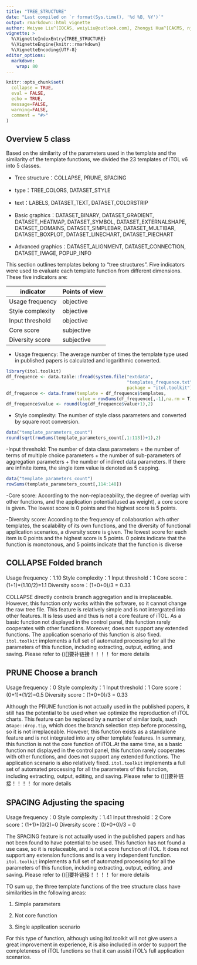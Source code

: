 ---
title: "TREE_STRUCTURE"
date: "Last compiled on `r format(Sys.time(), '%d %B, %Y')`"
output: rmarkdown::html_vignette
author: Weiyue Liu^[IOCAS, weiyLiu@outlook.com], Zhongyi Hua^[CACMS, njbxhzy@hotmail.com], Tong Zhou^[IOCAS, tongzhou2017@gmail.com]
vignette: >
  %\VignetteIndexEntry{TREE_STRUCTURE}
  %\VignetteEngine{knitr::rmarkdown}
  %\VignetteEncoding{UTF-8}
editor_options: 
  markdown: 
    wrap: 80
---

```{r, include = FALSE}
knitr::opts_chunk$set(
  collapse = TRUE,
  eval = FALSE,
  echo = TRUE,
  message=FALSE,
  warning=FALSE,
  comment = "#>"
)
```
## Overview 5 class
Based on the similarity of the parameters used in the template and the similarity of the template functions, we divided the 23 templates of iTOL v6 into 5 classes.

- Tree structure：COLLAPSE, PRUNE, SPACING

- type：TREE_COLORS, DATASET_STYLE

- text：LABELS, DATASET_TEXT, DATASET_COLORSTRIP

- Basic graphics：DATASET_BINARY, DATASET_GRADIENT, DATASET_HEATMAP, DATASET_SYMBOL, DATASET_EXTERNALSHAPE, DATASET_DOMAINS, DATASET_SIMPLEBAR, DATASET_MULTIBAR, DATASET_BOXPLOT, DATASET_LINECHART, DATASET_PIECHART

- Advanced graphics：DATASET_ALIGNMENT, DATASET_CONNECTION, DATASET_IMAGE, POPUP_INFO

This section outlines templates belong to "tree structures". Five indicators were used to evaluate each template function from different dimensions. These five indicators are:

|indicator|Points of view|
|---|---|
|Usage frequency|objective|
|Style complexity|objective|
|Input threshold|objective|
|Core score|subjective|
|Diversity score|subjective|

- Usage frequency: The average number of times the template type used in published papers is calculated and logarithmic converted.
```{r}
library(itol.toolkit)
df_frequence <- data.table::fread(system.file("extdata",
                                              "templates_frequence.txt",
                                              package = "itol.toolkit"))
df_frequence <- data.frame(template = df_frequence$templates, 
                           value = rowSums(df_frequence[,-1],na.rm = T))
df_frequence$value <- round(log(df_frequence$value+1),2)
```

- Style complexity: The number of style class parameters and converted by square root conversion.
```{r}
data("template_parameters_count")
round(sqrt(rowSums(template_parameters_count[,1:113])+1),2)
```

-Input threshold: The number of data class parameters + the number of terms of multiple choice parameters + the number of sub-parameters of aggregation parameters + the number of indirect data parameters. If there are infinite items, the single item value is denoted as 5 capping.
```{r}
data("template_parameters_count")
rowSums(template_parameters_count[,114:148])
```

-Core score: According to the non-replaceability, the degree of overlap with other functions, and the application potential(used as weight), a core score is given. The lowest score is 0 points and the highest score is 5 points.

-Diversity score: According to the frequency of collaboration with other templates, the scalability of its own functions, and the diversity of functional application scenarios, a diversity score is given. The lowest score for each item is 0 points and the highest score is 5 points. 0 points indicate that the function is monotonous, and 5 points indicate that the function is diverse

## COLLAPSE Folded branch
Usage frequency：1.10
Style complexity：1
Input threshold：1
Core score：(1+1)*(1.10/2)=1.1
Diversity score：(1+0+0)/3 = 0.33

COLLAPSE directly controls branch aggregation and is irreplaceable. However, this function only works within the software, so it cannot change the raw tree file. This feature is relatively simple and is not intergrated into other features. It is less used and thus is not a core feature of iTOL. As a basic function not displayed in the control panel, this function rarely cooperates with other functions. Moreover, does not support any extended functions. The application scenario of this function is also fixed. `itol.toolkit` implements a full set of automated processing for all the parameters of this function, including extracting, output, editing, and saving. Please refer to ()[]要补链接！！！！ for more details

## PRUNE Choose a branch
Usage frequency：0
Style complexity：1
Input threshold：1
Core score：(0+1)*(1/2)=0.5
Diversity score：(1+0+0)/3 = 0.33

Although the PRUNE function is not actually used in the published papers, it still has the potential to be used when we optimize the reproduction of iTOL charts. This feature can be replaced by a number of similar tools, such as`ape::drop.tip`, which does the branch selection step before processing, so it is not irreplaceable. However, this function exists as a standalone feature and is not integrated into any other template features. In summary, this function is not the core function of iTOL.At the same time, as a basic function not displayed in the control panel, this function rarely cooperates with other functions, and does not support any extended functions. The application scenario is also relatively fixed. `itol.toolkit` implements a full set of automated processing for all the parameters of this function, including extracting, output, editing, and saving. Please refer to ()[]要补链接！！！！ for more details

## SPACING Adjusting the spacing
Usage frequency：0
Style complexity：1.41
Input threshold：2
Core score：(1+1)*(0/2)=0
Diversity score：(0+0+0)/3 = 0

The SPACING feature is not actually used in the published papers and has not been found to have potential to be used. This function has not found a use case, so it is replaceable, and is not a core function of iTOL. It does not support any extension functions and is a very independent function. `itol.toolkit` implements a full set of automated processing for all the parameters of this function, including extracting, output, editing, and saving. Please refer to ()[]要补链接！！！！ for more details

TO sum up, the three template functions of the tree structure class have similarities in the following areas:

1. Simple parameters

2. Not core function

3. Single application scenario

For this type of function, although using itol.toolkit will not give users a great improvement in experience, it is also included in order to support the completeness of iTOL functions so that it can assist iTOL’s full application scenarios.